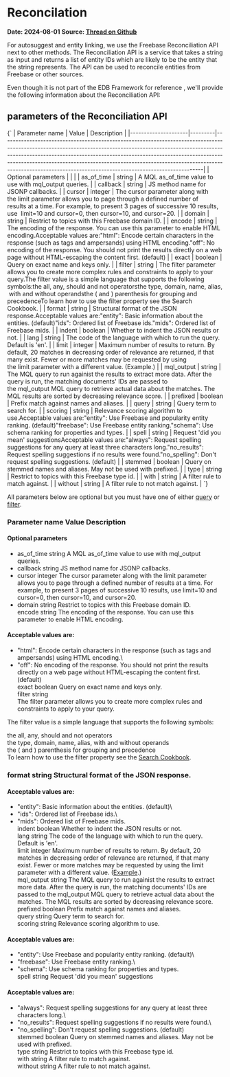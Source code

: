 
<Meta title="Development/Reconcilation" />

# Reconcilation

**Date: 2024-08-01**
**Source: [Thread on Github](https://github.com/reconciliation-api/specs/issues/104#issuecomment-1355364865)**

For autosuggest and entity linking, we use the Freebase Reconciliation API next to other methods. The Reconciliation API is a service that takes a string as input and returns a list of entity IDs which are likely to be the entity that the string represents. The API can be used to reconcile entities from Freebase or other sources.

Even though it is not part of the EDB Framework for reference , we'll provide the following information about the Reconciliation API:

## parameters of the Reconciliation API

<Markdown>
  {`
| Parameter name      | Value   | Description                                                                                                                                                                                                                                                                                                                                                                                     |
|---------------------|---------|-------------------------------------------------------------------------------------------------------------------------------------------------------------------------------------------------------------------------------------------------------------------------------------------------------------------------------------------------------------------------------------------------|
| Optional parameters |         |                                                                                                                                                                                                                                                                                                                                                                                                 |
| as_of_time          | string  | A MQL as_of_time value to use with mql_output queries.                                                                                                                                                                                                                                                                                                                                          |
| callback            | string  | JS method name for JSONP callbacks.                                                                                                                                                                                                                                                                                                                                                             |
| cursor              | integer | The cursor parameter along with the limit parameter allows you to page through a defined number of results at a time. For example, to present 3 pages of successive 10 results, use  limit=10 and cursor=0, then cursor=10, and cursor=20.                                                                                                                                                      |
| domain              | string  | Restrict to topics with this Freebase domain ID.                                                                                                                                                                                                                                                                                                                                                |
| encode              | string  | The encoding of the response. You can use this parameter to enable HTML encoding.Acceptable values are:"html": Encode certain characters in the response (such as tags and ampersands) using HTML encoding."off": No encoding of the response. You should not print the results directly on a web page without HTML-escaping the content first. (default)                                       |
| exact               | boolean | Query on exact name and keys only.                                                                                                                                                                                                                                                                                                                                                              |
| filter              | string  | The filter parameter allows you to create more complex rules and constraints to apply to your query.The filter value is a simple language that supports the following symbols:the all, any, should and not operatorsthe type, domain, name, alias, with and without operandsthe ( and ) parenthesis for grouping and precedenceTo learn how to use the filter property see the Search Cookbook. |
| format              | string  | Structural format of the JSON response.Acceptable values are:"entity": Basic information about the entities. (default)"ids": Ordered list of Freebase ids."mids": Ordered list of Freebase mids.                                                                                                                                                                                                |
| indent              | boolean | Whether to indent the JSON results or not.                                                                                                                                                                                                                                                                                                                                                      |
| lang                | string  | The code of the language with which to run the query. Default is 'en'.                                                                                                                                                                                                                                                                                                                          |
| limit               | integer | Maximum number of results to return. By default, 20 matches in decreasing order of relevance are returned, if that many exist. Fewer or more matches may be requested by using the limit parameter with a different value. (Example.)                                                                                                                                                           |
| mql_output          | string  | The MQL query to run againist the results to extract more data. After the query is run, the matching documents' IDs are passed to the mql_output MQL query to retrieve actual data about the matches. The MQL results are sorted by decreasing relevance score.                                                                                                                                 |
| prefixed            | boolean | Prefix match against names and aliases.                                                                                                                                                                                                                                                                                                                                                         |
| query               | string  | Query term to search for.                                                                                                                                                                                                                                                                                                                                                                       |
| scoring             | string  | Relevance scoring algorithm to use.Acceptable values are:"entity": Use Freebase and popularity entity ranking. (default)"freebase": Use Freebase entity ranking."schema": Use schema ranking for properties and types.                                                                                                                                                                          |
| spell               | string  | Request 'did you mean' suggestionsAcceptable values are:"always": Request spelling suggestions for any query at least three characters long."no_results": Request spelling suggestions if no results were found."no_spelling": Don't request spelling suggestions. (default)                                                                                                                    |
| stemmed             | boolean | Query on stemmed names and aliases. May not be used with prefixed.                                                                                                                                                                                                                                                                                                                              |
| type                | string  | Restrict to topics with this Freebase type id.                                                                                                                                                                                                                                                                                                                                                  |
| with                | string  | A filter rule to match against.                                                                                                                                                                                                                                                                                                                                                                 |
| without             | string  | A filter rule to not match against.
                                                                                                                                                                                                                                                                                                                                                     |
  `}
</Markdown>

All parameters below are optional but you must have one of either [query](https://developers.google.com/freebase/v1/search#query) or [filter](https://developers.google.com/freebase/v1/search#filter).

### Parameter name Value Description

#### Optional parameters
- as_of_time string A MQL as_of_time value to use with mql_output queries.
- callback string JS method name for JSONP callbacks.
- cursor integer The cursor parameter along with the limit parameter allows you to page through a defined number of results at a time. For example, to present 3 pages of successive 10 results, use limit=10 and cursor=0, then cursor=10, and cursor=20.
- domain string Restrict to topics with this Freebase domain ID.\
encode string The encoding of the response. You can use this parameter to enable HTML encoding.

#### Acceptable values are:
- "html": Encode certain characters in the response (such as tags and ampersands) using HTML encoding.\
- "off": No encoding of the response. You should not print the results directly on a web page without HTML-escaping the content first. (default)\
exact boolean Query on exact name and keys only.\
filter string\
The filter parameter allows you to create more complex rules and constraints to apply to your query.

The filter value is a simple language that supports the following symbols:

the all, any, should and not operators\
the type, domain, name, alias, with and without operands\
the ( and ) parenthesis for grouping and precedence\
To learn how to use the filter property see the [Search Cookbook](https://developers.google.com/freebase/v1/search-cookbook).

### format string Structural format of the JSON response.

#### Acceptable values are:
- "entity": Basic information about the entities. (default)\
- "ids": Ordered list of Freebase ids.\
- "mids": Ordered list of Freebase mids.\
indent boolean Whether to indent the JSON results or not.\
lang string The code of the language with which to run the query. Default is 'en'.\
limit integer Maximum number of results to return. By default, 20 matches in decreasing order of relevance are returned, if that many exist. Fewer or more matches may be requested by using the limit parameter with a different value. ([Example](https://www.googleapis.com/freebase/v1/search?query=tiger&limit=5&indent=true).)\
mql_output string The MQL query to run againist the results to extract more data. After the query is run, the matching documents' IDs are passed to the mql_output MQL query to retrieve actual data about the matches. The MQL results are sorted by decreasing relevance score.\
prefixed boolean Prefix match against names and aliases.\
query string Query term to search for.\
scoring string Relevance scoring algorithm to use.

#### Acceptable values are:
- "entity": Use Freebase and popularity entity ranking. (default)\
- "freebase": Use Freebase entity ranking.\
- "schema": Use schema ranking for properties and types.\
spell string Request 'did you mean' suggestions

#### Acceptable values are:
- "always": Request spelling suggestions for any query at least three characters long.\
- "no_results": Request spelling suggestions if no results were found.\
- "no_spelling": Don't request spelling suggestions. (default)\
stemmed boolean Query on stemmed names and aliases. May not be used with prefixed.\
type string Restrict to topics with this Freebase type id.\
with string A filter rule to match against.\
without string A filter rule to not match against.
